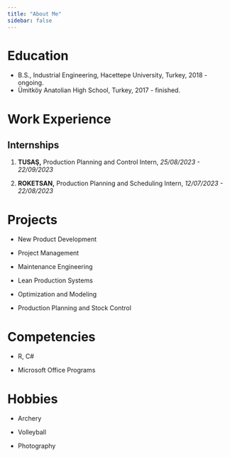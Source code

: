 ```yaml
---
title: "About Me"
sidebar: false 
---
```


# Education

-   B.S., Industrial Engineering, Hacettepe University, Turkey, 2018 - ongoing.
-   Ümitköy Anatolian High School, Turkey, 2017 - finished.

# Work Experience

## Internships

1.  **TUSAŞ,** Production Planning and Control Intern, *25/08/2023 - 22/09/2023*

2.  **ROKETSAN,** Production Planning and Scheduling Intern, *12/07/2023 - 22/08/2023*

# Projects

-   New Product Development

-   Project Management

-   Maintenance Engineering

-   Lean Production Systems

-   Optimization and Modeling

-   Production Planning and Stock Control

# Competencies

-   R, C#

-   Microsoft Office Programs

# Hobbies

-   Archery

-   Volleyball

-   Photography
